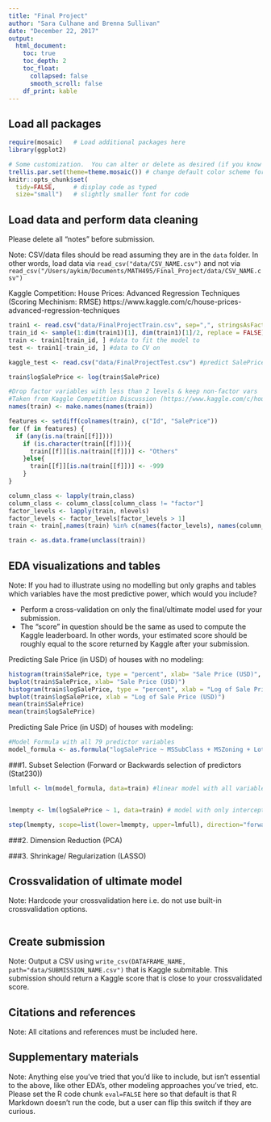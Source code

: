 ```yaml
---
title: "Final Project"
author: "Sara Culhane and Brenna Sullivan"
date: "December 22, 2017"
output:
  html_document:
    toc: true
    toc_depth: 2
    toc_float:
      collapsed: false
      smooth_scroll: false
    df_print: kable
---
```





## Load all packages

```r
require(mosaic)   # Load additional packages here 
library(ggplot2)

# Some customization.  You can alter or delete as desired (if you know what you are doing).
trellis.par.set(theme=theme.mosaic()) # change default color scheme for lattice
knitr::opts_chunk$set(
  tidy=FALSE,     # display code as typed
  size="small")   # slightly smaller font for code
```



## Load data and perform data cleaning

Please delete all "notes" before submission.

Note: CSV/data files should be read assuming they are in the `data` folder. In
other words, load data via `read_csv("data/CSV_NAME.csv")` and not via
`read_csv("/Users/aykim/Documents/MATH495/Final_Project/data/CSV_NAME.csv")`

Kaggle Competition: House Prices: Advanced Regression Techniques (Scoring Mechinism: RMSE)
https://www.kaggle.com/c/house-prices-advanced-regression-techniques

```r
train1 <- read.csv("data/FinalProjectTrain.csv", sep=",", stringsAsFactors = F)
train_id <- sample(1:dim(train1)[1], dim(train1)[1]/2, replace = FALSE)
train <- train1[train_id, ] #data to fit the model to
test <- train1[-train_id, ] #data to CV on

kaggle_test <- read.csv("data/FinalProjectTest.csv") #predict SalePrice for kaggle submission

train$logSalePrice <- log(train$SalePrice)
```


```r
#Drop factor variables with less than 2 levels & keep non-factor vars
#Taken from Kaggle Competition Discussion (https://www.kaggle.com/c/house-prices-advanced-regression-techniques/discussion/24399)
names(train) <- make.names(names(train))

features <- setdiff(colnames(train), c("Id", "SalePrice"))
for (f in features) {
  if (any(is.na(train[[f]]))) 
    if (is.character(train[[f]])){ 
      train[[f]][is.na(train[[f]])] <- "Others"
    }else{
      train[[f]][is.na(train[[f]])] <- -999  
    }
}

column_class <- lapply(train,class)
column_class <- column_class[column_class != "factor"]
factor_levels <- lapply(train, nlevels)
factor_levels <- factor_levels[factor_levels > 1]
train <- train[,names(train) %in% c(names(factor_levels), names(column_class))]

train <- as.data.frame(unclass(train))
```

## EDA visualizations and tables

Note: If you had to illustrate using no modelling but only graphs and tables which
variables have the most predictive power, which would you include?

* Perform a cross-validation on only the final/ultimate model used for your
submission.
* The "score" in question should be the same as used to compute the Kaggle
leaderboard. In other words, your estimated score should be roughly equal to the
score returned by Kaggle after your submission.

Predicting Sale Price (in USD) of houses with no modeling:

```r
histogram(train$SalePrice, type = "percent", xlab= "Sale Price (USD)", ylab= "Percent of Homes") #skewed right, not normal
bwplot(train$SalePrice, xlab= "Sale Price (USD)")
histogram(train$logSalePrice, type = "percent", xlab = "Log of Sale Price (USD)", ylab = "Percent of Homes") #much more normal when logSalePrice is used
bwplot(train$logSalePrice, xlab = "Log of Sale Price (USD)")
mean(train$SalePrice)
mean(train$logSalePrice)
```

Predicting Sale Price (in USD) of houses with modeling:

```r
#Model Formula with all 79 predictor variables
model_formula <- as.formula("logSalePrice ~ MSSubClass + MSZoning + LotFrontage + LotArea + Street + Alley + LotShape + LandContour + Utilities + LotConfig + LandSlope + Neighborhood + Condition1 + Condition2 + BldgType + HouseStyle + OverallQual + OverallCond + YearBuilt + YearRemodAdd + RoofStyle + RoofStyle + RoofMatl + Exterior1st + Exterior2nd + MasVnrType + MasVnrArea + ExterQual + ExterCond + Foundation + BsmtQual + BsmtCond + BsmtExposure + BsmtFinType1 + BsmtFinSF1 + BsmtFinType2 + BsmtFinSF2 + BsmtUnfSF + TotalBsmtSF + Heating + HeatingQC + CentralAir + Electrical + X1stFlrSF + X2ndFlrSF + LowQualFinSF + GrLivArea + BsmtFullBath + BsmtHalfBath + FullBath + HalfBath  + KitchenQual + TotRmsAbvGrd + Functional + Fireplaces + FireplaceQu + GarageType + GarageYrBlt + GarageFinish + GarageCars + GarageArea + GarageQual + GarageCond + PavedDrive + WoodDeckSF + OpenPorchSF + EnclosedPorch + X3SsnPorch + ScreenPorch + PoolArea + PoolQC + Fence + MiscFeature + MiscVal + MoSold + YrSold + SaleType + SaleCondition")
```

###1. Subset Selection (Forward or Backwards selection of predictors (Stat230))
```r
lmfull <- lm(model_formula, data=train) #linear model with all variables


lmempty <- lm(logSalePrice ~ 1, data=train) # model with only intercept

step(lmempty, scope=list(lower=lmempty, upper=lmfull), direction="forward")
```


###2. Dimension Reduction (PCA)


###3. Shrinkage/ Regularization (LASSO)



## Crossvalidation of ultimate model

Note: Hardcode your crossvalidation here i.e. do not use built-in crossvalidation
options.

```r

```



## Create submission

Note: Output a CSV using `write_csv(DATAFRAME_NAME, path="data/SUBMISSION_NAME.csv")`
that is Kaggle submitable. This submission should return a Kaggle score that is
close to your crossvalidated score.



## Citations and references

Note: All citations and references must be included here.



## Supplementary materials

Note: Anything else you've tried that you'd like to include, but isn't essential to
the above, like other EDA's, other modeling approaches you've tried, etc. Please
set the R code chunk `eval=FALSE` here so that default is that R Markdown
doesn't run the code, but a user can flip this switch if they are curious.

```r


```





